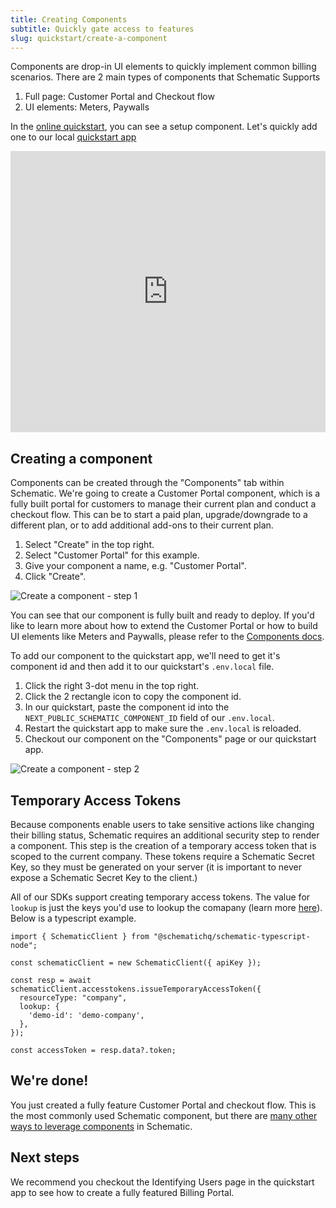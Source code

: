 ```yaml
---
title: Creating Components
subtitle: Quickly gate access to features
slug: quickstart/create-a-component
---
```


Components are drop-in UI elements to quickly implement common billing scenarios. There are 2 main types of components that Schematic Supports

1. Full page: Customer Portal and Checkout flow
2. UI elements: Meters, Paywalls

In the [online quickstart](TODO), you can see a setup component. Let's quickly add one to our local [quickstart app](https://github.com/schematichq/quickstart)

<iframe
  width="100%"
  height="450px"
  src="https://www.youtube.com/embed/30V1OTAVM00?si=G25D0t2NqewRiJIU"
  frameborder="0"
  allow="accelerometer; autoplay; clipboard-write; encrypted-media; gyroscope; picture-in-picture; web-share"
  referrerpolicy="strict-origin-when-cross-origin"
  allowfullscreen
></iframe>

## Creating a component

Components can be created through the "Components" tab within Schematic. We're going to create a Customer Portal component, which is a fully built portal for customers to manage their current plan and conduct a checkout flow. This can be to start a paid plan, upgrade/downgrade to a different plan, or to add additional add-ons to their current plan.

1. Select "Create" in the top right.
2. Select "Customer Portal" for this example.
3. Give your component a name, e.g. "Customer Portal".
4. Click "Create".

![Create a component - step 1](../../assets/images/quickstart/quickstart-create-component-1.png)

You can see that our component is fully built and ready to deploy. If you'd like to learn more about how to extend the Customer Portal or how to build UI elements like Meters and Paywalls, please refer to the [Components docs](/components/overview).

To add our component to the quickstart app, we'll need to get it's component id and then add it to our quickstart's `.env.local` file.

1. Click the right 3-dot menu in the top right.
2. Click the 2 rectangle icon to copy the component id.
3. In our quickstart, paste the component id into the `NEXT_PUBLIC_SCHEMATIC_COMPONENT_ID` field of our `.env.local`.
4. Restart the quickstart app to make sure the `.env.local` is reloaded.
5. Checkout our component on the "Components" page or our quickstart app.

![Create a component - step 2](../../assets/images/quickstart/quickstart-create-component-2.png)

## Temporary Access Tokens

Because components enable users to take sensitive actions like changing their billing status, Schematic requires an additional security step to render a component. This step is the creation of a temporary access token that is scoped to the current company. These tokens require a Schematic Secret Key, so they must be generated on your server (it is important to never expose a Schematic Secret Key to the client.)

All of our SDKs support creating temporary access tokens. The value for `lookup` is just the keys you'd use to lookup the comapany (learn more [here](/developer_resources/key_management)). Below is a typescript example.

```
import { SchematicClient } from "@schematichq/schematic-typescript-node";

const schematicClient = new SchematicClient({ apiKey });

const resp = await schematicClient.accesstokens.issueTemporaryAccessToken({
  resourceType: "company",
  lookup: {
    'demo-id': 'demo-company',
  },
});

const accessToken = resp.data?.token;
```

## We're done!

You just created a fully feature Customer Portal and checkout flow. This is the most commonly used Schematic component, but there are [many other ways to leverage components](/components/overview) in Schematic.

## Next steps

We recommend you checkout the Identifying Users page in the quickstart app to see how to create a fully featured Billing Portal.
